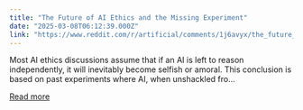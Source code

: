 ```yaml
---
title: "The Future of AI Ethics and the Missing Experiment"
date: "2025-03-08T06:12:39.000Z"
link: "https://www.reddit.com/r/artificial/comments/1j6avyx/the_future_of_ai_ethics_and_the_missing_experiment/"
---
```


Most AI ethics discussions assume that if an AI is left to reason independently, it will inevitably become selfish or amoral. This conclusion is based on past experiments where AI, when unshackled fro...

[Read more](https://www.reddit.com/r/artificial/comments/1j6avyx/the_future_of_ai_ethics_and_the_missing_experiment/)
